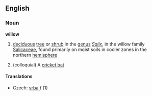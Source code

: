 ==English==
===Noun===
'''willow'''

#[[deciduous]] [[tree]] or [[shrub]] in the [[genus]] ''[[Salix]]'', in the willow family [[Salicaceae]], found primarily on moist soils in cooler zones in the northern [[hemisphere]]
#{{cricket}} (colloquial) A [[cricket bat]]

====Translations====
* Czech: [[vrba]] ''f'' (1)